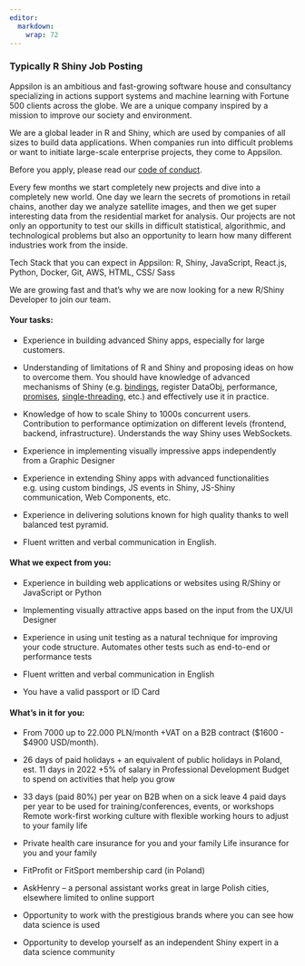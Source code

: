 ```yaml
---
editor: 
  markdown: 
    wrap: 72
---
```


### **Typically R Shiny Job Posting**

Appsilon is an ambitious and fast-growing software house and consultancy
specializing in actions support systems and machine learning with
Fortune 500 clients across the globe. We are a unique company inspired
by a mission to improve our society and environment.

We are a global leader in R and Shiny, which are used by companies of
all sizes to build data applications. When companies run into difficult
problems or want to initiate large-scale enterprise projects, they come
to Appsilon.

Before you apply, please read our [code of
conduct](https://appsilon.com/code-of-conduct/).

Every few months we start completely new projects and dive into a
completely new world. One day we learn the secrets of promotions in
retail chains, another day we analyze satellite images, and then we get
super interesting data from the residential market for analysis. Our
projects are not only an opportunity to test our skills in difficult
statistical, algorithmic, and technological problems but also an
opportunity to learn how many different industries work from the inside.

Tech Stack that you can expect in Appsilon: R, Shiny, JavaScript,
React.js, Python, Docker, Git, AWS, HTML, CSS/ Sass

We are growing fast and that's why we are now looking for a new R/Shiny
Developer to join our team.

#### **Your tasks:** 

-   Experience in building advanced Shiny apps, especially for large
    customers.

-   Understanding of limitations of R and Shiny and proposing ideas on
    how to overcome them. You should have knowledge of advanced
    mechanisms of Shiny (e.g.
    [bindings](https://connect.thinkr.fr/js4shinyfieldnotes/custom-inputs-binding.html),
    register DataObj, performance,
    [promises](https://rstudio.github.io/promises/articles/promises_06_shiny.html),
    [single-threading](https://engineering-shiny.org/optimizing-shiny-code.html#asynchronous-in-shiny),
    etc.) and effectively use it in practice.

-   Knowledge of how to scale Shiny to 1000s concurrent users.
    Contribution to performance optimization on different levels
    (frontend, backend, infrastructure). Understands the way Shiny uses
    WebSockets.

-   Experience in implementing visually impressive apps independently
    from a Graphic Designer

-   Experience in extending Shiny apps with advanced functionalities
    e.g. using custom bindings, JS events in Shiny, JS-Shiny
    communication, Web Components, etc.

-   Experience in delivering solutions known for high quality thanks to
    well balanced test pyramid.

-   Fluent written and verbal communication in English.

#### **What we expect from you:** 

-   Experience in building web applications or websites using R/Shiny or
    JavaScript or Python

-   Implementing visually attractive apps based on the input from the
    UX/UI Designer

-   Experience in using unit testing as a natural technique for
    improving your code structure. Automates other tests such as
    end-to-end or performance tests

-   Fluent written and verbal communication in English

-   You have a valid passport or ID Card

#### **What's in it for you:** 

-   From 7000 up to 22.000 PLN/month +VAT on a B2B contract (\$1600 -
    \$4900 USD/month).

-   26 days of paid holidays + an equivalent of public holidays in
    Poland, est. 11 days in 2022 +5% of salary in Professional
    Development Budget to spend on activities that help you grow

-   33 days (paid 80%) per year on B2B when on a sick leave 4 paid days
    per year to be used for training/conferences, events, or workshops
    Remote work-first working culture with flexible working hours to
    adjust to your family life

-   Private health care insurance for you and your family Life insurance
    for you and your family

-   FitProfit or FitSport membership card (in Poland)

-   AskHenry -- a personal assistant works great in large Polish cities,
    elsewhere limited to online support

-   Opportunity to work with the prestigious brands where you can see
    how data science is used

-   Opportunity to develop yourself as an independent Shiny expert in a
    data science community
